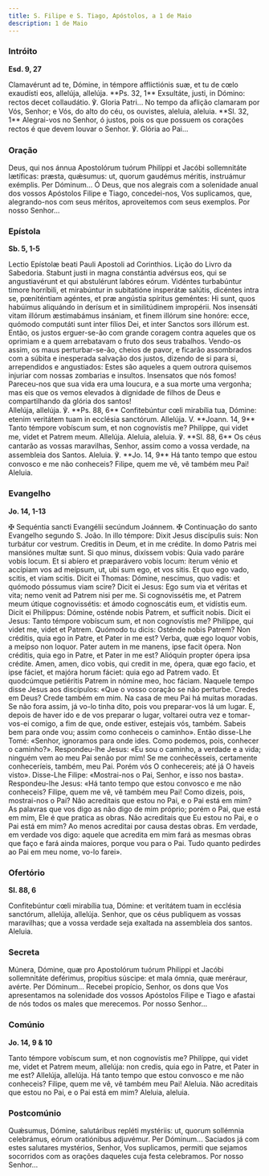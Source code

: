 ```yaml
---
title: S. Filipe e S. Tiago, Apóstolos, a 1 de Maio
description: 1 de Maio
---
```


### Intróito

**Esd. 9, 27**

<div class="side-by-side not-content">
  <span>
    Clamavérunt ad te, Dómine, in témpore afflictiónis suæ, et tu de cœlo
    exaudísti eos, allelúja, allelúja. **Ps. 32, 1** Exsultáte, justi, in
    Dómino: rectos decet collaudátio. ℣. Gloria Patri...
  </span>
  <span>
    No tempo da aflição clamaram por Vós, Senhor; e Vós, do alto do céu, os
    ouvistes, aleluia, aleluia. **Sl. 32, 1** Alegrai-vos no Senhor, ó justos,
    pois os que possuem os corações rectos é que devem louvar o Senhor. ℣.
    Glória ao Pai...
  </span>
</div>

### Oração

<div class="side-by-side not-content">
  <span>
    Deus, qui nos ánnua Apostolórum tuórum Philíppi et Jacóbi sollemnitáte
    lætíficas: præsta, quǽsumus: ut, quorum gaudémus méritis, instruámur
    exémplis. Per Dóminum...
  </span>
  <span>
    Ó Deus, que nos alegrais com a solenidade anual dos vossos Apóstolos Filipe
    e Tiago, concedei-nos, Vos suplicamos, que, alegrando-nos com seus méritos,
    aproveitemos com seus exemplos. Por nosso Senhor...
  </span>
</div>

### Epístola

**Sb. 5, 1-5**

<div class="side-by-side not-content">
  <span>Lectio Epístolæ beati Pauli Apostoli ad Corinthios.</span>
  <span>Lição do Livro da Sabedoria.</span>
  <span>
    Stabunt justi in magna constántia advérsus eos, qui se angustiavérunt et qui
    abstulérunt labóres eórum. Vidéntes turbabúntur timore horríbili, et
    mirabúntur in subitatióne insperátæ salútis, dicéntes intra se, pœniténtiam
    agéntes, et præ angústia spíritus geméntes: Hi sunt, quos habúimus aliquándo
    in derísum et in similitúdinem impropérii. Nos insensáti vitam illórum
    æstimabámus insániam, et finem illórum sine honóre: ecce, quómodo computáti
    sunt inter fílios Dei, et inter Sanctos sors illórum est.
  </span>
  <span>
    Então, os justos erguer-se-ão com grande coragem contra aqueles que os
    oprimiam e a quem arrebatavam o fruto dos seus trabalhos. Vendo-os assim, os
    maus perturbar-se-ão, cheios de pavor, e ficarão assombrados com a súbita e
    inesperada salvação dos justos, dizendo de si para si, arrependidos e
    angustiados: Estes são aqueles a quem outrora quisemos injuriar com nossas
    zombarias e insultos. Insensatos que nós fomos! Pareceu-nos que sua vida era
    uma loucura, e a sua morte uma vergonha; mas eis que os vemos elevados à
    dignidade de filhos de Deus e compartilhando da glória dos santos!
  </span>
</div>

<div class="side-by-side not-content">
  <span>
    Allelúja, allelúja. ℣. **Ps. 88, 6** Confitebúntur cœli mirabília tua,
    Dómine: etenim veritátem tuam in ecclésia sanctórum. Allelúja. V. **Joann.
    14, 9** Tanto témpore vobíscum sum, et non cognovístis me? Philíppe, qui
    videt me, videt et Patrem meum. Allelúja.
  </span>
  <span>
    Aleluia, aleluia. ℣. **Sl. 88, 6** Os céus cantarão as vossas maravilhas,
    Senhor, assim como a vossa verdade, na assembleia dos Santos. Aleluia. ℣.
    **Jo. 14, 9** Há tanto tempo que estou convosco e me não conheceis? Filipe,
    quem me vê, vê também meu Pai! Aleluia.
  </span>
</div>

### Evangelho

**Jo. 14, 1-13**

<div class="side-by-side not-content">
  <span>
    <span class="text-red-500">✠</span> Sequéntia sancti Evangélii secúndum
    Joánnem.
  </span>
  <span>
    <span class="text-red-500">✠</span> Continuação do santo Evangelho segundo
    S. João.
  </span>
  <span>
    In illo témpore: Dixit Jesus discípulis suis: Non turbátur cor vestrum.
    Creditis in Deum, et in me crédite. In domo Patris mei mansiónes multæ sunt.
    Si quo minus, dixíssem vobis: Quia vado paráre vobis locum. Et si abíero et
    præparávero vobis locum: íterum vénio et accípiam vos ad meípsum, ut, ubi
    sum ego, et vos sitis. Et quo ego vado, scitis, et viam scitis. Dicit ei
    Thomas: Dómine, nescímus, quo vadis: et quómodo póssumus viam scire? Dicit
    ei Jesus: Ego sum via et véritas et vita; nemo venit ad Patrem nisi per me.
    Si cognovissétis me, et Patrem meum útique cognovissétis: et ámodo
    cognoscátis eum, et vidístis eum. Dicit ei Philíppus: Dómine, osténde nobis
    Patrem, et sufficit nobis. Dicit ei Jesus: Tanto témpore vobíscum sum, et
    non cognovístis me? Philíppe, qui videt me, videt et Patrem. Quómodo tu
    dicis: Osténde nobis Patrem? Non créditis, quia ego in Patre, et Pater in me
    est? Verba, quæ ego loquor vobis, a meípso non loquor. Pater autem in me
    manens, ipse facit ópera. Non créditis, quia ego in Patre, et Pater in me
    est? Alióquin propter ópera ipsa crédite. Amen, amen, dico vobis, qui credit
    in me, ópera, quæ ego facio, et ipse fáciet, et majóra horum fáciet: quia
    ego ad Patrem vado. Et quodcúmque petiéritis Patrem in nómine meo, hoc
    fáciam.
  </span>
  <span>
    Naquele tempo disse Jesus aos discípulos: «Que o vosso coração se não
    perturbe. Credes em Deus? Crede também em mim. Na casa de meu Pai há muitas
    moradas. Se não fora assim, já vo-lo tinha dito, pois vou preparar-vos lá um
    lugar. E, depois de haver ido e de vos preparar o lugar, voltarei outra vez
    e tomar-vos-ei comigo, a fim de que, onde estiver, estejais vós, também.
    Sabeis bem para onde vou; assim como conheceis o caminho». Então disse-Lhe
    Tomé: «Senhor, ignoramos para onde ides. Como podemos, pois, conhecer o
    caminho?». Respondeu-lhe Jesus: «Eu sou o caminho, a verdade e a vida;
    ninguém vem ao meu Pai senão por mim! Se me conhecêsseis, certamente
    conheceríeis, também, meu Pai. Porém vós O conhecereis; até já O haveis
    visto». Disse-Lhe Filipe: «Mostrai-nos o Pai, Senhor, e isso nos basta».
    Respondeu-lhe Jesus: «Há tanto tempo que estou convosco e me não conheceis?
    Filipe, quem me vê, vê também meu Pai! Como dizeis, pois, mostrai-nos o Pai?
    Não acreditais que estou no Pai, e o Pai está em mim? As palavras que vos
    digo as não digo de mim próprio; porém o Pai, que está em mim, Ele é que
    pratica as obras. Não acreditais que Eu estou no Pai, e o Pai está em mim?
    Ao menos acreditai por causa destas obras. Em verdade, em verdade vos digo:
    aquele que acredita em mim fará as mesmas obras que faço e fará ainda
    maiores, porque vou para o Pai. Tudo quanto pedirdes ao Pai em meu nome,
    vo-lo farei».
  </span>
</div>

### Ofertório

**Sl. 88, 6**

<div class="side-by-side not-content">
  <span>
    Confitebúntur cœli mirabília tua, Dómine: et veritátem tuam in ecclésia
    sanctórum, allelúja, allelúja.
  </span>
  <span>
    Senhor, que os céus publiquem as vossas maravilhas; que a vossa verdade seja
    exaltada na assembleia dos santos. Aleluia.
  </span>
</div>

### Secreta

<div class="side-by-side not-content">
  <span>
    Múnera, Dómine, quæ pro Apostolórum tuórum Philippi et Jacóbi sollemnitáte
    deférimus, propítius súscipe: et mala ómnia, quæ meréraur, avérte. Per
    Dóminum...
  </span>
  <span>
    Recebei propício, Senhor, os dons que Vos apresentamos na solenidade dos
    vossos Apóstolos Filipe e Tiago e afastai de nós todos os males que
    merecemos. Por nosso Senhor...
  </span>
</div>

### Comúnio

**Jo. 14, 9 & 10**

<div class="side-by-side not-content">
  <span>
    Tanto témpore vobíscum sum, et non cognovístis me? Philíppe, qui videt me,
    videt et Patrem meum, allelúja: non credis, quia ego in Patre, et Pater in
    me est? Allelúja, allelúja.
  </span>
  <span>
    Há tanto tempo que estou convosco e me não conheceis? Filipe, quem me vê, vê
    também meu Pai! Aleluia. Não acreditais que estou no Pai, e o Pai está em
    mim? Aleluia, aleluia.
  </span>
</div>

### Postcomúnio

<div class="side-by-side not-content">
  <span>
    Quǽsumus, Dómine, salutáribus repléti mystériis: ut, quorum sollémnia
    celebrámus, eórum oratiónibus adjuvémur. Per Dóminum...
  </span>
  <span>
    Saciados já com estes salutares mystérios, Senhor, Vos suplicamos, permiti
    que sejamos socorridos com as orações daqueles cuja festa celebramos. Por
    nosso Senhor...
  </span>
</div>

